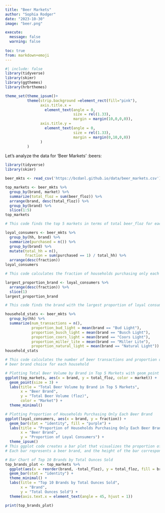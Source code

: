 ```yaml
---
title: "Beer Markets"
author: "Sophia Rodger"
date: "2023-10-30"
image: "beer.png"

execute:
  message: false
  warning: false
  
toc: true
from: markdown+emoji
---
```


```r
#| include: false
library(tidyverse)
library(skimr)
library(ggthemes)
library(hrbrthemes)

theme_set(theme_ipsum()+
          theme(strip.background =element_rect(fill="pink"),
                axis.title.x = 
                  element_text(angle = 0,
                               size = rel(1.33),
                               margin = margin(10,0,0,0)),
                axis.title.y = 
                  element_text(angle = 0,
                               size = rel(1.33),
                               margin = margin(0,10,0,0))
                )
          )
```

Let's analyze the data for 'Beer Markets' :beers:

```r
library(tidyverse)
library(skimr)

beer_mkts <- read_csv('https://bcdanl.github.io/data/beer_markets.csv')
```

```r

top_markets <- beer_mkts %>%
  group_by(brand, market) %>%
  summarize(total_floz = sum(beer_floz)) %>%
  arrange(brand, desc(total_floz)) %>%
  group_by(brand) %>%
  slice(1:5)
top_markets

# This code finds the top 5 markets in terms of total beer_floz for each beer brand
```

```r
loyal_consumers <- beer_mkts %>%
  group_by(hh, brand) %>%
  summarize(purchased = n()) %>%
  group_by(brand) %>%
  mutate(total_hh = n(),
         fraction = sum(purchased == 1) / total_hh) %>%
  arrange(desc(fraction))
loyal_consumers

# This code calculates the fraction of households purchasing only each beer brand

largest_proportion_brand <- loyal_consumers %>%
  arrange(desc(fraction)) %>%
  slice(1)
largest_proportion_brand

# This code finds the brand with the largest proportion of loyal consumers
```

```r

household_stats <- beer_mkts %>%
  group_by(hh) %>%
  summarize(num_transactions = n(),
            proportion_bud_light = mean(brand == "Bud Light"),
            proportion_busch_light = mean(brand == "Busch Light"),
            proportion_coors_light = mean(brand == "Coors Light"),
            proportion_miller_lite = mean(brand == "Miller Lite"),
            proportion_natural_light = mean(brand == "Natural Light"))
household_stats

# This code calculates the number of beer transactions and proportion of each 
# beer brand choice for each household
```

```r
# Plotting Total Beer Volume by Brand in Top 5 Markets with geom_point
ggplot(top_markets, aes(x = brand, y = total_floz, color = market)) +
  geom_point(size = 3) +
  labs(title = "Total Beer Volume by Brand in Top 5 Markets",
       x = "Beer Brand",
       y = "Total Beer Volume (floz)",
       color = "Market") +
  theme_minimal()
```

```r
# Plotting Proportion of Households Purchasing Only Each Beer Brand
ggplot(loyal_consumers, aes(x = brand, y = fraction)) +
  geom_bar(stat = "identity", fill = "purple") +
  labs(title = "Proportion of Households Purchasing Only Each Beer Brand",
       x = "Beer Brand",
       y = "Proportion of Loyal Consumers") +
  theme_ipsum()
# This ggplot code creates a bar plot that visualizes the proportion of households purchasing only each beer brand. 
# Each bar represents a beer brand, and the height of the bar corresponds to the proportion of loyal consumers for that brand
```

```r
# Bar Chart of Top 10 Brands by Total Ounces Sold
top_brands_plot <- top_markets %>%
  ggplot(aes(x = reorder(brand, -total_floz), y = total_floz, fill = brand)) +
  geom_bar(stat = "identity") +
  theme_minimal() +
  labs(title = "Top 10 Brands by Total Ounces Sold",
       x = "Brand",
       y = "Total Ounces Sold") +
  theme(axis.text.x = element_text(angle = 45, hjust = 1))

print(top_brands_plot)

```
